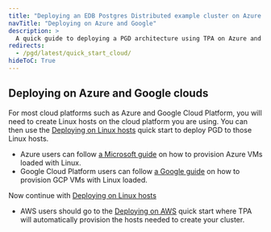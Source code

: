 ```yaml
---
title: "Deploying an EDB Postgres Distributed example cluster on Azure and Google cloud platforms"
navTitle: "Deploying on Azure and Google"
description: >
  A quick guide to deploying a PGD architecture using TPA on Azure and Google clouds
redirects:
  - /pgd/latest/quick_start_cloud/
hideToC: True
---
```


## Deploying on Azure and Google clouds

For most cloud platforms such as Azure and Google Cloud Platform, you will need to create Linux hosts on the cloud platform you are using. You can then use the [Deploying on Linux hosts](quick_start_linux) quick start to deploy PGD to those Linux hosts. 

* Azure users can follow [a Microsoft guide](https://learn.microsoft.com/en-us/azure/virtual-machines/linux/quick-create-portal?tabs=ubuntu) on how to provision Azure VMs loaded with Linux. 
* Google Cloud Platform users can follow [a Google guide](https://cloud.google.com/compute/docs/create-linux-vm-instance) on how to provision GCP VMs with Linux loaded. 

Now continue with [Deploying on Linux hosts](quick_start_linux)

* AWS users should go to the [Deploying on AWS](quick_start_aws) quick start where TPA will
automatically provision the hosts needed to create your cluster.

